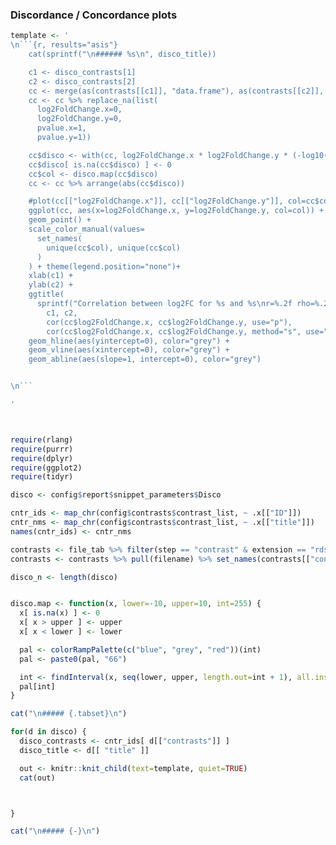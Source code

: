 



### Discordance / Concordance plots

```r

template <- '
\n```{r, results="asis"}
    cat(sprintf("\n###### %s\n", disco_title))

    c1 <- disco_contrasts[1]
    c2 <- disco_contrasts[2]
    cc <- merge(as(contrasts[[c1]], "data.frame"), as(contrasts[[c2]], "data.frame"), by=0)
    cc <- cc %>% replace_na(list(
      log2FoldChange.x=0,
      log2FoldChange.y=0,
      pvalue.x=1,
      pvalue.y=1))

    cc$disco <- with(cc, log2FoldChange.x * log2FoldChange.y * (-log10(pvalue.x) -log10(pvalue.y)))
    cc$disco[ is.na(cc$disco) ] <- 0
    cc$col <- disco.map(cc$disco)
    cc <- cc %>% arrange(abs(cc$disco))

    #plot(cc[["log2FoldChange.x"]], cc[["log2FoldChange.y"]], col=cc$col, pch=19)
    ggplot(cc, aes(x=log2FoldChange.x, y=log2FoldChange.y, col=col)) + 
    geom_point() +
    scale_color_manual(values=
      set_names(
        unique(cc$col), unique(cc$col)
      )
    ) + theme(legend.position="none")+
    xlab(c1) +
    ylab(c2) +
    ggtitle(
      sprintf("Correlation between log2FC for %s and %s\nr=%.2f rho=%.2f",
        c1, c2,
        cor(cc$log2FoldChange.x, cc$log2FoldChange.y, use="p"),
        cor(cc$log2FoldChange.x, cc$log2FoldChange.y, method="s", use="p"))) +
    geom_hline(aes(yintercept=0), color="grey") +
    geom_vline(aes(xintercept=0), color="grey") +
    geom_abline(aes(slope=1, intercept=0), color="grey")


\n```

'




```


```r
require(rlang)
require(purrr)
require(dplyr)
require(ggplot2)
require(tidyr)

disco <- config$report$snippet_parameters$Disco

cntr_ids <- map_chr(config$contrasts$contrast_list, ~ .x[["ID"]])
cntr_nms <- map_chr(config$contrasts$contrast_list, ~ .x[["title"]])
names(cntr_ids) <- cntr_nms

contrasts <- file_tab %>% filter(step == "contrast" & extension == "rds") 
contrasts <- contrasts %>% pull(filename) %>% set_names(contrasts[["contrast"]]) %>% map(readRDS)

disco_n <- length(disco)


disco.map <- function(x, lower=-10, upper=10, int=255) {
  x[ is.na(x) ] <- 0
  x[ x > upper ] <- upper
  x[ x < lower ] <- lower

  pal <- colorRampPalette(c("blue", "grey", "red"))(int)
  pal <- paste0(pal, "66")

  int <- findInterval(x, seq(lower, upper, length.out=int + 1), all.inside=TRUE)
  pal[int]
}

```

```r
cat("\n##### {.tabset}\n")

for(d in disco) {
  disco_contrasts <- cntr_ids[ d[["contrasts"]] ]
  disco_title <- d[[ "title" ]]

  out <- knitr::knit_child(text=template, quiet=TRUE)
  cat(out)



}

cat("\n##### {-}\n")
```




